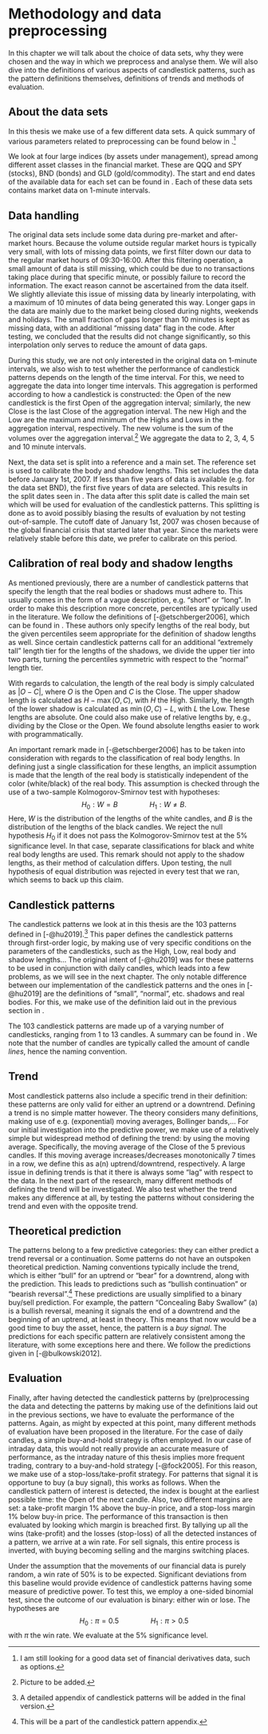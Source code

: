 # Methodology and data preprocessing

In this chapter we will talk about the choice of data sets, why they were chosen and the way in which we preprocess and analyse them. We will also dive into the definitions of various aspects of candlestick patterns, such as the pattern definitions themselves, definitions of trends and methods of evaluation.

## About the data sets

In this thesis we make use of a few different data sets. A quick summary of various parameters related to preprocessing can be found below in \autoref{tab:summary-data-set}.[^03-methodology-preprocessing-1]

[^03-methodology-preprocessing-1]: I am still looking for a good data set of financial derivatives data, such as options.

```{=latex}
\begin{center}
\begin{longtable}{llcccc}
\caption[Summary table of the studied data sets]{Summary table of the studied data sets.}
\label{tab:summary-data-set}\\ \toprule
Ticker & Asset type & Start date & Split date & End date & Missing data \\ \midrule
BND & Bonds & 2007-04-10 & 2012-04-10 & 2024-12-13 & 0.20\% \\
GLD & Gold & 2004-11-18 & 2009-11-18 & 2024-12-13 & 0.01\% \\
QQQ & Stocks & 1999-03-10 & 2007-01-01 & 2024-12-13 & 0.01\% \\
SPY & Stocks & 1998-01-02 & 2007-01-01 & 2024-12-13 & 0.02\% \\ \bottomrule
\end{longtable}
\end{center}
```

We look at four large indices (by assets under management), spread among different asset classes in the financial market. These are QQQ and SPY (stocks), BND (bonds) and GLD (gold/commodity). The start and end dates of the available data for each set can be found in \autoref{tab:summary-data-set}. Each of these data sets contains market data on 1-minute intervals.

\newpage

## Data handling

The original data sets include some data during pre-market and after-market hours. Because the volume outside regular market hours is typically very small, with lots of missing data points, we first filter down our data to the regular market hours of 09:30-16:00. After this filtering operation, a small amount of data is still missing, which could be due to no transactions taking place during that specific minute, or possibly failure to record the information. The exact reason cannot be ascertained from the data itself. We slightly alleviate this issue of missing data by linearly interpolating, with a maximum of 10 minutes of data being generated this way. Longer gaps in the data are mainly due to the market being closed during nights, weekends and holidays. The small fraction of gaps longer than 10 minutes is kept as missing data, with an additional "missing data" flag in the code. After testing, we concluded that the results did not change significantly, so this interpolation only serves to reduce the amount of data gaps.

During this study, we are not only interested in the original data on 1-minute intervals, we also wish to test whether the performance of candlestick patterns depends on the length of the time interval. For this, we need to aggregate the data into longer time intervals. This aggregation is performed according to how a candlestick is constructed: the Open of the new candlestick is the first Open of the aggregation interval; similarly, the new Close is the last Close of the aggregation interval. The new High and the Low are the maximum and minimum of the Highs and Lows in the aggregation interval, respectively. The new volume is the sum of the volumes over the aggregation interval.[^03-methodology-preprocessing-2] We aggregate the data to 2, 3, 4, 5 and 10 minute intervals.

[^03-methodology-preprocessing-2]: Picture to be added.

Next, the data set is split into a reference and a main set. The reference set is used to calibrate the body and shadow lengths. This set includes the data before January 1st, 2007. If less than five years of data is available (e.g. for the data set BND), the first five years of data are selected. This results in the split dates seen in \autoref{tab:summary-data-set}. The data after this split date is called the main set which will be used for evaluation of the candlestick patterns. This splitting is done as to avoid possibly biasing the results of evaluation by not testing out-of-sample. The cutoff date of January 1st, 2007 was chosen because of the global financial crisis that started later that year. Since the markets were relatively stable before this date, we prefer to calibrate on this period.

## Calibration of real body and shadow lengths

As mentioned previously, there are a number of candlestick patterns that specify the length that the real bodies or shadows must adhere to. This usually comes in the form of a vague description, e.g. "short" or "long". In order to make this description more concrete, percentiles are typically used in the literature. We follow the definitions of [-@etschberger2006], which can be found in \autoref{tab:summary-body-shadow-length}. These authors only specify lengths of the real body, but the given percentiles seem appropriate for the definition of shadow lengths as well. Since certain candlestick patterns call for an additional "extremely tall" length tier for the lengths of the shadows, we divide the upper tier into two parts, turning the percentiles symmetric with respect to the "normal" length tier.

```{=latex}
\begin{center}
\begin{longtable}{cccccc}
\caption[Percentile definitions of body and shadow lengths]{Percentile definitions of body and shadow lengths.}
\label{tab:summary-body-shadow-length}\\ \toprule
 & Doji & Short & Normal & Tall & Extremely tall \\
Real body & $[0-10)$ & $[10-30)$ & $[30-70)$ & $[70-100]$ &  \\ \midrule
Shadow & $[0-10)$ & $[10-30)$ & $[30-70)$ & $[70-90)$ & $[90-100]$ \\ \bottomrule
\end{longtable}
\end{center}
```

With regards to calculation, the length of the real body is simply calculated as $|O-C|$, where $O$ is the Open and $C$ is the Close. The upper shadow length is calculated as $H-\max(O,C)$, with $H$ the High. Similarly, the length of the lower shadow is calculated as $\min(O,C)-L$, with $L$ the Low. These lengths are absolute. One could also make use of relative lengths by, e.g., dividing by the Close or the Open. We found absolute lengths easier to work with programmatically.

An important remark made in [-@etschberger2006] has to be taken into consideration with regards to the classification of real body lengths. In defining just a single classification for these lengths, an implicit assumption is made that the length of the real body is statistically independent of the color (white/black) of the real body. This assumption is checked through the use of a two-sample Kolmogorov-Smirnov test with hypotheses: $$H_0:W=B\qquad\qquad H_1:W\neq B.$$ Here, $W$ is the distribution of the lengths of the white candles, and $B$ is the distribution of the lengths of the black candles. We reject the null hypothesis $H_0$ if it does not pass the Kolmogorov-Smirnov test at the 5% significance level. In that case, separate classifications for black and white real body lengths are used. This remark should not apply to the shadow lengths, as their method of calculation differs. Upon testing, the null hypothesis of equal distribution was rejected in every test that we ran, which seems to back up this claim.

## Candlestick patterns

The candlestick patterns we look at in this thesis are the 103 patterns defined in [-@hu2019].[^03-methodology-preprocessing-3] This paper defines the candlestick patterns through first-order logic, by making use of very specific conditions on the parameters of the candlesticks, such as the High, Low, real body and shadow lengths... The original intent of [-@hu2019] was for these patterns to be used in conjunction with daily candles, which leads into a few problems, as we will see in the next chapter. The only notable difference between our implementation of the candlestick patterns and the ones in [-@hu2019] are the definitions of "small", "normal", etc. shadows and real bodies. For this, we make use of the definition laid out in the previous section in \autoref{tab:summary-body-shadow-length}.

[^03-methodology-preprocessing-3]: A detailed appendix of candlestick patterns will be added in the final version.

The 103 candlestick patterns are made up of a varying number of candlesticks, ranging from 1 to 13 candles. A summary can be found in \autoref{tab:number-candles}. We note that the number of candles are typically called the amount of candle *lines*, hence the naming convention.

```{=latex}
\begin{center}
\begin{longtable}{lc}
\caption[Overview of number of candles in the patterns]{Overview of number of candles in the patterns.}
\label{tab:number-candles}\\ \toprule
Group & Number of patterns \\ \midrule
One-Line Candles & 29 \\
Two-Line Candles & 32 \\
Three-Line Candles & 29 \\
Four-Line Candles & 3 \\
Five(+)-Line Candles & 10 \\ \bottomrule
\end{longtable}
\end{center}
```

## Trend

Most candlestick patterns also include a specific trend in their definition: these patterns are only valid for either an uptrend or a downtrend. Defining a trend is no simple matter however. The theory considers many definitions, making use of e.g. (exponential) moving averages, Bollinger bands,... For our initial investigation into the predictive power, we make use of a relatively simple but widespread method of defining the trend: by using the moving average. Specifically, the moving average of the Close of the 5 previous candles. If this moving average increases/decreases monotonically 7 times in a row, we define this as a(n) uptrend/downtrend, respectively. A large issue in defining trends is that it there is always some "lag" with respect to the data. In the next part of the research, many different methods of defining the trend will be investigated. We also test whether the trend makes any difference at all, by testing the patterns without considering the trend and even with the opposite trend.

## Theoretical prediction

The patterns belong to a few predictive categories: they can either predict a trend reversal or a continuation. Some patterns do not have an outspoken theoretical prediction. Naming conventions typically include the trend, which is either "bull" for an uptrend or "bear" for a downtrend, along with the prediction. This leads to predictions such as "bullish continuation" or "bearish reversal".[^03-methodology-preprocessing-4] These predictions are usually simplified to a binary buy/sell prediction. For example, the pattern "Concealing Baby Swallow" \autoref{fig:pattern_example}(a) is a bullish reversal, meaning it signals the end of a downtrend and the beginning of an uptrend, at least in theory. This means that now would be a good time to buy the asset, hence, the pattern is a *buy signal*. The predictions for each specific pattern are relatively consistent among the literature, with some exceptions here and there. We follow the predictions given in [-@bulkowski2012].

[^03-methodology-preprocessing-4]: This will be a part of the candlestick pattern appendix.

## Evaluation

Finally, after having detected the candlestick patterns by (pre)processing the data and detecting the patterns by making use of the definitions laid out in the previous sections, we have to evaluate the performance of the patterns. Again, as might by expected at this point, many different methods of evaluation have been proposed in the literature. For the case of daily candles, a simple buy-and-hold strategy is often employed. In our case of intraday data, this would not really provide an accurate measure of performance, as the intraday nature of this thesis implies more frequent trading, contrary to a buy-and-hold strategy [-@fock2005]. For this reason, we make use of a stop-loss/take-profit strategy. For patterns that signal it is opportune to buy (a buy signal), this works as follows. When the candlestick pattern of interest is detected, the index is bought at the earliest possible time: the Open of the next candle. Also, two different margins are set: a take-profit margin 1% above the buy-in price, and a stop-loss margin 1% below buy-in price. The performance of this transaction is then evaluated by looking which margin is breached first. By tallying up all the wins (take-profit) and the losses (stop-loss) of all the detected instances of a pattern, we arrive at a win rate. For sell signals, this entire process is inverted, with buying becoming selling and the margins switching places.

Under the assumption that the movements of our financial data is purely random, a win rate of 50% is to be expected. Significant deviations from this baseline would provide evidence of candlestick patterns having some measure of predictive power. To test this, we employ a one-sided binomial test, since the outcome of our evaluation is binary: either win or lose. The hypotheses are $$H_0:\pi=0.5\qquad\qquad H_1:\pi>0.5$$ with $\pi$ the win rate. We evaluate at the 5% significance level.
